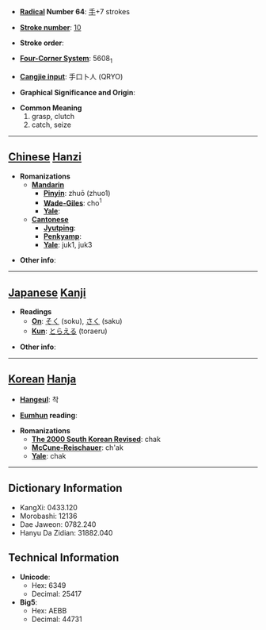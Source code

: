 * '''[[Wiktionary:Chinese radical index| Radical]] Number 64''': [[Wiktionary:Chinese radical index 手|手]]+7 strokes

* '''[[Wiktionary:Chinese total strokes index|Stroke number]]''': [[Wiktionary:Chinese total strokes index 10|10]]

* '''Stroke order''': 

* '''[[Wiktionary:Chinese four corner index|Four-Corner System]]''': 5608<sub>1</sub>

* '''[[Wiktionary:Chinese Cangjie index|Cangjie input]]''': 手口卜人 (QRYO)

* '''Graphical Significance and Origin''': 

* '''Common Meaning'''
*#grasp, clutch
*# catch, seize


----

== [[Chinese]] [[Hanzi]] ==

* '''Romanizations'''
** '''[[Mandarin]]'''
*** '''[[Pinyin]]''': zhuō (zhuo1)
*** '''[[Wade-Giles]]''': cho<sup>1</sup>
*** '''[[Yale]]''': 
** '''[[Cantonese]]'''
*** '''[[Jyutping]]''':
*** '''[[Penkyamp]]''': 
*** '''[[Yale]]''': juk1, juk3

* '''Other info''': 

----

== [[Japanese]] [[Kanji]] ==

* '''Readings'''
** '''[[On]]''': [[そく]] (soku), [[さく]] (saku)
** '''[[Kun]]''': [[とらえる]] (toraeru)

* '''Other info''':  

----

== [[Korean]] [[Hanja]] ==

* '''[[Hangeul]]''': 착

* '''[[Eumhun]] reading''': 

* '''Romanizations'''
** '''[[The 2000 South Korean Revised Romanization|The 2000 South Korean Revised]]''': chak
** '''[[McCune-Reischauer]]''': ch'ak
** '''[[Yale]]''': chak

----

== Dictionary Information ==

* KangXi: 0433.120
* Morobashi: 12136
* Dae Jaweon: 0782.240
* Hanyu Da Zidian: 31882.040

== Technical Information ==

* '''Unicode''':
** Hex: 6349
** Decimal: 25417
* '''Big5''':
** Hex: AEBB
** Decimal: 44731